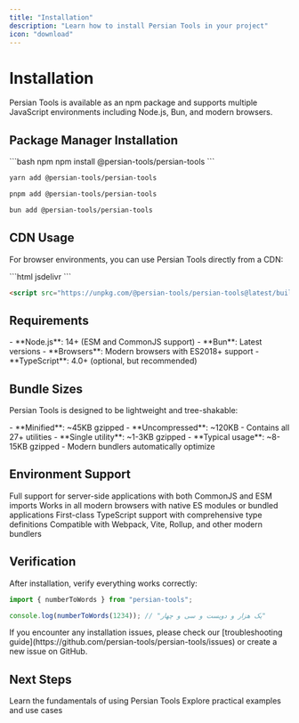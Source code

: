 ```yaml
---
title: "Installation"
description: "Learn how to install Persian Tools in your project"
icon: "download"
---
```


# Installation

Persian Tools is available as an npm package and supports multiple JavaScript environments including Node.js, Bun, and modern browsers.

## Package Manager Installation

<CodeGroup>
```bash npm
npm install @persian-tools/persian-tools
```

```bash yarn
yarn add @persian-tools/persian-tools
```

```bash pnpm
pnpm add @persian-tools/persian-tools
```

```bash bun
bun add @persian-tools/persian-tools
```

</CodeGroup>

## CDN Usage

For browser environments, you can use Persian Tools directly from a CDN:

<CodeGroup>
```html jsdelivr
<script src="https://cdn.jsdelivr.net/npm/@persian-tools/persian-tools@latest/build/persian-tools.min.js"></script>
```

```html unpkg
<script src="https://unpkg.com/@persian-tools/persian-tools@latest/build/persian-tools.min.js"></script>
```

</CodeGroup>

## Requirements

<Card title="Compatibility" icon="check-circle">
	- **Node.js**: 14+ (ESM and CommonJS support) - **Bun**: Latest versions - **Browsers**: Modern browsers with ES2018+
	support - **TypeScript**: 4.0+ (optional, but recommended)
</Card>

## Bundle Sizes

Persian Tools is designed to be lightweight and tree-shakable:

<AccordionGroup>
  <Accordion title="📦 Full Bundle" icon="package">
    - **Minified**: ~45KB gzipped
    - **Uncompressed**: ~120KB
    - Contains all 27+ utilities
  </Accordion>

  <Accordion title="🌳 Tree-Shaken" icon="tree">
    - **Single utility**: ~1-3KB gzipped
    - **Typical usage**: ~8-15KB gzipped
    - Modern bundlers automatically optimize
  </Accordion>
</AccordionGroup>

## Environment Support

<CardGroup cols={2}>
	<Card title="Node.js & Bun" icon="server">
		Full support for server-side applications with both CommonJS and ESM imports
	</Card>
	<Card title="Browsers" icon="globe">
		Works in all modern browsers with native ES modules or bundled applications
	</Card>
	<Card title="TypeScript" icon="code">
		First-class TypeScript support with comprehensive type definitions
	</Card>
	<Card title="Bundlers" icon="box">
		Compatible with Webpack, Vite, Rollup, and other modern bundlers
	</Card>
</CardGroup>

## Verification

After installation, verify everything works correctly:

```typescript
import { numberToWords } from "persian-tools";

console.log(numberToWords(1234)); // "یک هزار و دویست و سی و چهار"
```

<Note>
	If you encounter any installation issues, please check our [troubleshooting
	guide](https://github.com/persian-tools/persian-tools/issues) or create a new issue on GitHub.
</Note>

## Next Steps

<CardGroup cols={2}>
	<Card title="Basic Usage" icon="play" href="/getting-started/usage">
		Learn the fundamentals of using Persian Tools
	</Card>
	<Card title="Examples" icon="code-simple" href="/getting-started/examples">
		Explore practical examples and use cases
	</Card>
</CardGroup>
